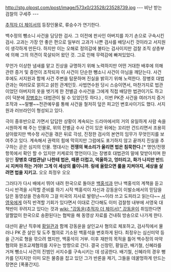 http://stg.olpost.com/post/image/573x0/23528/23528739.jpg
--- 비난 받는 검찰의 구세주 ---

[[추적자 더 체이서]]의 등장인물로, 류승수가 연기한다.

백수정의 뺑소니 사건을 담당한 검사. 그 이전에 판사인 아버지를 자기 손으로 구속시킨 검사. 고과는 가장 안 좋은 편으로 일부러 고과가 나쁜 검사를 배당시킨 것이라고 서지원이 생각하게 만든다. 하지만 이는 오해로 정의감에 불타는 검사이지만 검찰 조직 상층부에 의해 그의 의견이 묵살되어 왔던 것. 그로 인해 무력감에 빠져있었다.

무언가 이상한 냄새를 맡고 진상을 규명하기 위해 노력하지만 어떤 거대한 배후에 의해 관련 증거 및 증언이 조작되자 이 사건이 단순한 뺑소니 사건이 아님을 깨닫는다. 사건 후에도 서지원과 함께 사건 주변을 탐문하며 진실을 밝히기 위해 노력한다. 장병호 대법관과는 여러모로 얽히고 섥힌 관계인듯. 사법연수원 당시 스승이면서, 마찬가지로 법관이었던 아버지의 옷을 벗기게 한 전별금 수사건을 그에게 직접 배당한 법관이기도 하고(이 덕분에 [[장병호]]는 대법관이 될 수 있었던듯 하다.) , 이번 PK준 사건을 여러가지 증거조작과 ~~말빨~~전관예우를 통해 사건을 철저히 덮은 피고인 변호사이기도 했다. 서지원과 러브라인이 형성되고 있다.

극이 중후반으로 가면서 답답한 상황이 계속되는 드라마에서의 거의 유일하게 사람 속을 시원하게 해 주는 인물로, 위의 전별금 수사 건이 있은 뒤에는 꼬리만 건드리면서 조용히 살아왔지만 백수정 사건을 겪은 뒤로 각성, 진정한 검사의 본연의 임무가 무엇인지를 보여주고 있다. 계속해서 권력의 힘에 막히지만 그럼에도 포기하지 않고 끝까지 진실을 추구하는 곧은 심지의 인물. 명대사는 '''전쟁의 북소리가 울리면 법은 침묵한다.'''[* 명언/전쟁 항목에서 확인 할 수 있지만 키케로의 명언이다.]는 장병호 대법관의 말에 맞받아치며 한 말인 '''장병호 대법관님! 나한테 법은, 때론 더럽고, 억울하고, 엉터리고, 화가 나지만 반드시 지켜야 하는 거야! 그게 이 세상의 룰이니까. 링에 올랐으면 룰을 지켜야지, 세상을 살려면 법을 지키고.''' 오오 최정우 오오 

그러다가 다시 배에서 뛰어 내려 한국으로 돌아온 [[백홍석]]과 만나 백홍석의 계책을 듣고 다시 반격을 시작할 준비를 하기 시작 백홍석이 자신과 강동윤이 이발소에서의 믿담을 담은 동영상을 전송하자 그걸 미국의 지사로 발령난~~이라 쓰고 도피라고 읽는다~~ [[서영욱]]에게 아직 반격할 기회가 있다면서 이대로 간다해도 이미 검찰청 내부에 서영욱 대책반이 꾸려지고 있다는 것과 [[wiki: "강동윤(추적자 더 체이서)" 강동윤]]이 취임한다면 알짤없이 한국으로 송환된다는 협박을 해 동영상 자료를 건내줘 방송으로 나가게 한다.

대선이 끝난 직후에 [[황일관]]과 함께 강동윤을 살인교사 혐의로 체포하고, 검사직에서 물러나 PK 준 살인 및 도주 혐의로 기소된 백홍석을 변호하게 된다. 최정우는 심신미약 등을 근거로 형을 깎으려 했지만, 백홍석이 거부. 이후 재판의 목적을 틀어 백수정의 마약혐의와 원조교제혐의를 지우는 방향으로 간다. 결국 신창민, 황일관, 배기철, 신혜라를 거쳐 뺑소니 사건의 진범인 서지수를 구속시키는 데 성공한다. 배기철, 신혜라의 경우 뻥카를 던지지만 이미 모든 물증을 잡고 있던 그가 반론을 제기, 그들을 데꿀멍하게 만드는 장면은 [폭풍간지].
